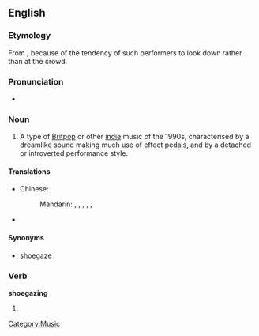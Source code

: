 ==English==
{{wikipedia}}

===Etymology===
From {{compound|shoe|gazing}}, because of the tendency of such performers to look down rather than at the crowd.

===Pronunciation===
* {{a|British}} {{IPA|/ˈʃuːgeɪzɪŋ/}}

===Noun===
{{en-noun|-}}

# {{British}} A type of [[Britpop]] or other [[indie]] music of the 1990s, characterised by a dreamlike sound making much use of effect pedals, and by a detached or introverted performance style.

====Translations====
{{trans-top|indie music genre}}
* Chinese:
*: Mandarin: {{t|zh|瞪鞋搖滾|sc=Hani}}, {{t|zh|瞪鞋摇滚|tr=dèngxié yáogǔn|sc=Hani}}, {{t|zh|低頭搖滾|sc=Hani}}, {{t|zh|低头摇滚|tr=dītóu yáogǔn|sc=Hani}}, {{t|zh|自賞搖滾|sc=Hani}}, {{t|zh|自赏摇滚|tr=zìshǎng yáogǔn|sc=Hani}}
{{trans-mid}}
* {{trreq|Finnish}}
{{trans-bottom}}

====Synonyms====
*[[shoegaze]]

===Verb===
'''shoegazing'''

# {{present participle of|shoegaze}}

[[Category:Music]]